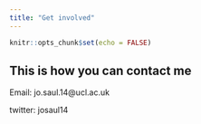 ```yaml
---
title: "Get involved"
---
```


```r
knitr::opts_chunk$set(echo = FALSE)
```

## This is how you can contact me

Email: jo.saul.14@ucl.ac.uk

twitter: josaul14
